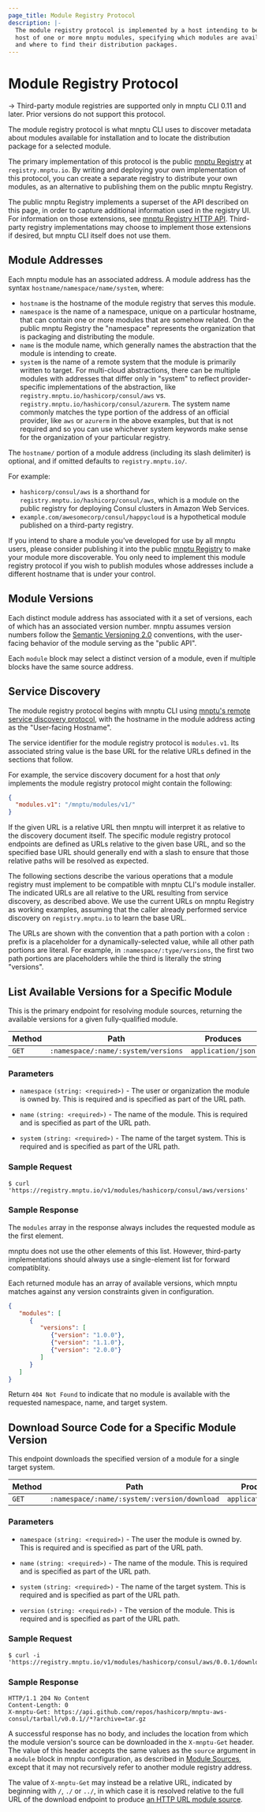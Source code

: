 ```yaml
---
page_title: Module Registry Protocol
description: |-
  The module registry protocol is implemented by a host intending to be the
  host of one or more mnptu modules, specifying which modules are available
  and where to find their distribution packages.
---
```


# Module Registry Protocol

-> Third-party module registries are supported only in mnptu CLI 0.11 and later. Prior versions do not support this protocol.

The module registry protocol is what mnptu CLI uses to discover metadata
about modules available for installation and to locate the distribution
package for a selected module.

The primary implementation of this protocol is the public
[mnptu Registry](https://registry.mnptu.io/) at `registry.mnptu.io`.
By writing and deploying your own implementation of this protocol, you can
create a separate registry to distribute your own modules, as an alternative to
publishing them on the public mnptu Registry.

The public mnptu Registry implements a superset of the API described on
this page, in order to capture additional information used in the registry UI.
For information on those extensions, see
[mnptu Registry HTTP API](/mnptu/registry/api-docs). Third-party registry
implementations may choose to implement those extensions if desired, but
mnptu CLI itself does not use them.

## Module Addresses

Each mnptu module has an associated address. A module address has the
syntax `hostname/namespace/name/system`, where:

- `hostname` is the hostname of the module registry that serves this module.
- `namespace` is the name of a namespace, unique on a particular hostname, that
  can contain one or more modules that are somehow related. On the public
  mnptu Registry the "namespace" represents the organization that is
  packaging and distributing the module.
- `name` is the module name, which generally names the abstraction that the
  module is intending to create.
- `system` is the name of a remote system that the module is primarily written
  to target. For multi-cloud abstractions, there can be multiple modules with
  addresses that differ only in "system" to reflect provider-specific
  implementations of the abstraction, like
  `registry.mnptu.io/hashicorp/consul/aws` vs.
  `registry.mnptu.io/hashicorp/consul/azurerm`. The system name commonly
  matches the type portion of the address of an official provider, like `aws`
  or `azurerm` in the above examples, but that is not required and so you can
  use whichever system keywords make sense for the organization of your
  particular registry.

The `hostname/` portion of a module address (including its slash delimiter)
is optional, and if omitted defaults to `registry.mnptu.io/`.

For example:

- `hashicorp/consul/aws` is a shorthand for
  `registry.mnptu.io/hashicorp/consul/aws`, which is a module on the
  public registry for deploying Consul clusters in Amazon Web Services.
- `example.com/awesomecorp/consul/happycloud` is a hypothetical module published
  on a third-party registry.

If you intend to share a module you've developed for use by all mnptu
users, please consider publishing it into the public
[mnptu Registry](https://registry.mnptu.io/) to make your module more
discoverable. You only need to implement this module registry protocol if you
wish to publish modules whose addresses include a different hostname that is
under your control.

## Module Versions

Each distinct module address has associated with it a set of versions, each
of which has an associated version number. mnptu assumes version numbers
follow the [Semantic Versioning 2.0](https://semver.org/) conventions, with
the user-facing behavior of the module serving as the "public API".

Each `module` block may select a distinct version of a module, even if multiple
blocks have the same source address.

## Service Discovery

The module registry protocol begins with mnptu CLI using
[mnptu's remote service discovery protocol](/mnptu/internals/remote-service-discovery),
with the hostname in the module address acting as the "User-facing Hostname".

The service identifier for the module registry protocol is `modules.v1`.
Its associated string value is the base URL for the relative URLs defined in
the sections that follow.

For example, the service discovery document for a host that _only_ implements
the module registry protocol might contain the following:

```json
{
  "modules.v1": "/mnptu/modules/v1/"
}
```

If the given URL is a relative URL then mnptu will interpret it as relative
to the discovery document itself. The specific module registry protocol
endpoints are defined as URLs relative to the given base URL, and so the
specified base URL should generally end with a slash to ensure that those
relative paths will be resolved as expected.

The following sections describe the various operations that a module
registry must implement to be compatible with mnptu CLI's module
installer. The indicated URLs are all relative to the URL resulting from
service discovery, as described above. We use the current URLs on
mnptu Registry as working examples, assuming that the caller already
performed service discovery on `registry.mnptu.io` to learn the base URL.

The URLs are shown with the convention that a path portion with a colon `:`
prefix is a placeholder for a dynamically-selected value, while all other
path portions are literal. For example, in `:namespace/:type/versions`,
the first two path portions are placeholders while the third is literally
the string "versions".

## List Available Versions for a Specific Module

This is the primary endpoint for resolving module sources, returning the
available versions for a given fully-qualified module.

| Method | Path                                | Produces           |
| ------ | ----------------------------------- | ------------------ |
| `GET`  | `:namespace/:name/:system/versions` | `application/json` |

### Parameters

- `namespace` `(string: <required>)` - The user or organization the module is
  owned by. This is required and is specified as part of the URL path.

- `name` `(string: <required>)` - The name of the module.
  This is required and is specified as part of the URL path.

- `system` `(string: <required>)` - The name of the target system.
  This is required and is specified as part of the URL path.

### Sample Request

```text
$ curl 'https://registry.mnptu.io/v1/modules/hashicorp/consul/aws/versions'
```

### Sample Response

The `modules` array in the response always includes the requested module as the
first element.

mnptu does not use the other elements of this list. However, third-party implementations should always use a single-element list for forward compatiblity.

Each returned module has an array of available versions, which mnptu
matches against any version constraints given in configuration.

```json
{
   "modules": [
      {
         "versions": [
            {"version": "1.0.0"},
            {"version": "1.1.0"},
            {"version": "2.0.0"}
         ]
      }
   ]
}
```

Return `404 Not Found` to indicate that no module is available with the
requested namespace, name, and target system.

## Download Source Code for a Specific Module Version

This endpoint downloads the specified version of a module for a single target system.

| Method | Path                                         | Produces           |
| ------ | -------------------------------------------- | ------------------ |
| `GET`  | `:namespace/:name/:system/:version/download` | `application/json` |

### Parameters

- `namespace` `(string: <required>)` - The user the module is owned by.
  This is required and is specified as part of the URL path.

- `name` `(string: <required>)` - The name of the module.
  This is required and is specified as part of the URL path.

- `system` `(string: <required>)` - The name of the target system.
  This is required and is specified as part of the URL path.

- `version` `(string: <required>)` - The version of the module.
  This is required and is specified as part of the URL path.

### Sample Request

```text
$ curl -i 'https://registry.mnptu.io/v1/modules/hashicorp/consul/aws/0.0.1/download'
```

### Sample Response

```text
HTTP/1.1 204 No Content
Content-Length: 0
X-mnptu-Get: https://api.github.com/repos/hashicorp/mnptu-aws-consul/tarball/v0.0.1//*?archive=tar.gz
```

A successful response has no body, and includes the location from which the
module version's source can be downloaded in the `X-mnptu-Get` header.
The value of this header accepts the same values as the `source` argument
in a `module` block in mnptu configuration, as described in
[Module Sources](/mnptu/language/modules/sources),
except that it may not recursively refer to another module registry address.

The value of `X-mnptu-Get` may instead be a relative URL, indicated by
beginning with `/`, `./` or `../`, in which case it is resolved relative to
the full URL of the download endpoint to produce
[an HTTP URL module source](/mnptu/language/modules/sources#http-urls).
